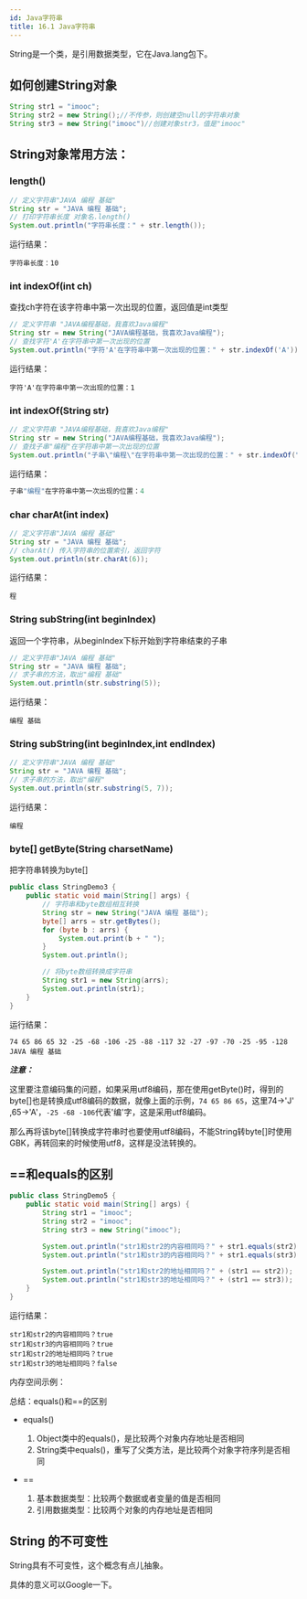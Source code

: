 ```yaml
---
id: Java字符串
title: 16.1 Java字符串
---
```


String是一个类，是引用数据类型，它在Java.lang包下。

## 如何创建String对象

```java
String str1 = "imooc";
String str2 = new String();//不传参，则创建空null的字符串对象
String str3 = new String("imooc")//创建对象str3，值是"imooc"
```



## String对象常用方法：

### length()

```java
// 定义字符串"JAVA 编程 基础"
String str = "JAVA 编程 基础";
// 打印字符串长度 对象名.length()
System.out.println("字符串长度：" + str.length());
```

运行结果：

```
字符串长度：10
```



### int indexOf(int ch)

查找ch字符在该字符串中第一次出现的位置，返回值是int类型

```java
// 定义字符串 "JAVA编程基础，我喜欢Java编程"
String str = new String("JAVA编程基础，我喜欢Java编程");
// 查找字符'A'在字符串中第一次出现的位置
System.out.println("字符'A'在字符串中第一次出现的位置：" + str.indexOf('A'));
```

运行结果：

```
字符'A'在字符串中第一次出现的位置：1
```



### int indexOf(String str)

```java
// 定义字符串 "JAVA编程基础，我喜欢Java编程"
String str = new String("JAVA编程基础，我喜欢Java编程");
// 查找子串"编程"在字符串中第一次出现的位置
System.out.println("子串\"编程\"在字符串中第一次出现的位置：" + str.indexOf("编程"));
```

运行结果：

```java
子串"编程"在字符串中第一次出现的位置：4
```



### char charAt(int index)

```java
// 定义字符串"JAVA 编程 基础"
String str = "JAVA 编程 基础";
// charAt() 传入字符串的位置索引，返回字符
System.out.println(str.charAt(6));
```

运行结果：

```
程
```



### String subString(int beginIndex)

返回一个字符串，从beginIndex下标开始到字符串结束的子串

```java
// 定义字符串"JAVA 编程 基础"
String str = "JAVA 编程 基础";
// 求子串的方法，取出"编程 基础"
System.out.println(str.substring(5));
```

运行结果：

```
编程 基础
```

### String subString(int beginIndex,int endIndex)

```java
// 定义字符串"JAVA 编程 基础"
String str = "JAVA 编程 基础";
// 求子串的方法，取出"编程"
System.out.println(str.substring(5, 7));
```

运行结果：

```
编程
```



### byte[] getByte(String charsetName)

把字符串转换为byte[]

```java
public class StringDemo3 {
	public static void main(String[] args) {
		// 字符串和byte数组相互转换
		String str = new String("JAVA 编程 基础");
		byte[] arrs = str.getBytes();
		for (byte b : arrs) {
			System.out.print(b + " ");
		}
		System.out.println();

		// 将byte数组转换成字符串
		String str1 = new String(arrs);
		System.out.println(str1);
	}
}
```

运行结果：

```
74 65 86 65 32 -25 -68 -106 -25 -88 -117 32 -27 -97 -70 -25 -95 -128 
JAVA 编程 基础
```

***注意：***

这里要注意编码集的问题，如果采用utf8编码，那在使用getByte()时，得到的byte[]也是转换成utf8编码的数据，就像上面的示例，`74 65 86 65`，这里74->'J' ,65->'A'，`-25 -68 -106`代表'编'字，这是采用utf8编码。

那么再将该byte[]转换成字符串时也要使用utf8编码，不能String转byte[]时使用GBK，再转回来的时候使用utf8，这样是没法转换的。



## ==和equals的区别

```java
public class StringDemo5 {
	public static void main(String[] args) {
		String str1 = "imooc";
		String str2 = "imooc";
		String str3 = new String("imooc");

		System.out.println("str1和str2的内容相同吗？" + str1.equals(str2));
		System.out.println("str1和str3的内容相同吗？" + str1.equals(str3));

		System.out.println("str1和str2的地址相同吗？" + (str1 == str2));
		System.out.println("str1和str3的地址相同吗？" + (str1 == str3));
	}
}
```

运行结果：

```
str1和str2的内容相同吗？true
str1和str3的内容相同吗？true
str1和str2的地址相同吗？true
str1和str3的地址相同吗？false
```



内存空间示例：

<ImgBox src="https://upyun.shiguangping.com/imgs/20200501102225.jpeg" />

总结：equals()和==的区别

- equals()
  1. Object类中的equals()，是比较两个对象内存地址是否相同
  2. String类中equals()，重写了父类方法，是比较两个对象字符序列是否相同

- ==
  1. 基本数据类型：比较两个数据或者变量的值是否相同
  2. 引用数据类型：比较两个对象的内存地址是否相同



## String 的不可变性

String具有不可变性，这个概念有点儿抽象。

具体的意义可以Google一下。

